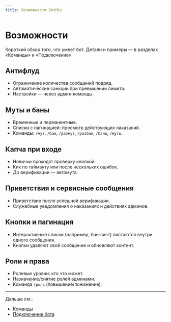 ```yaml
---
title: Возможности BotMix
---
```


# Возможности

Короткий обзор того, что умеет бот. Детали и примеры — в разделах «Команды» и «Подключение».

## Антифлуд
- Ограничение количества сообщений подряд.
- Автоматические санкции при превышении лимита.
- Настройки — через админ‑команды.

## Муты и баны
- Временные и перманентные.
- Списки с пагинацией: просмотр действующих наказаний.
- Команды: `/мут`, `/бан`, `/размут`, `/разбан`, `/баны`, `/муты`.

## Капча при входе
- Новички проходят проверку кнопкой.
- Кик по таймауту или после нескольких ошибок.
- До верификации — автомута.

## Приветствия и сервисные сообщения
- Приветствие после успешной верификации.
- Служебные уведомления о наказаниях и действиях админов.

## Кнопки и пагинация
- Интерактивные списки (например, бан‑лист) листаются внутри одного сообщения.
- Кнопки удаляют своё сообщение и обновляют контент.

## Роли и права
- Ролевые уровни: кто что может.
- Назначение/снятие ролей админами.
- Команда `/роль` (повышение/понижение).

---

Дальше см.:
- [Команды](/commands/overview)
- [Подключение бота](/setup/)
